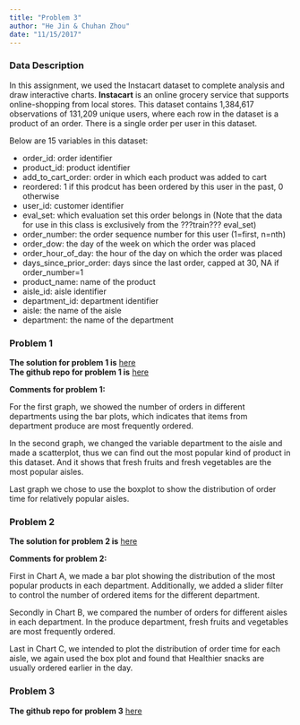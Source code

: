 ```yaml
---
title: "Problem 3"
author: "He Jin & Chuhan Zhou"
date: "11/15/2017"
---
```


### Data Description  

In this assignment, we used the Instacart dataset to complete analysis and draw interactive charts. **Instacart** is an online grocery service that supports online-shopping from local stores. This dataset contains 1,384,617 observations of 131,209 unique users, where each row in the dataset is a product of an order. There is a single order per user in this dataset.

Below are 15 variables in this dataset:

*  order_id: order identifier  
*  product_id: product identifier  
*  add_to_cart_order: order in which each product was added to cart  
*  reordered: 1 if this prodcut has been ordered by this user in the past, 0 otherwise  
*  user_id: customer identifier  
*  eval_set: which evaluation set this order belongs in (Note that the data for use in this class is exclusively from the ???train??? eval_set)  
*  order_number: the order sequence number for this user (1=first, n=nth)  
*  order_dow: the day of the week on which the order was placed  
*  order_hour_of_day: the hour of the day on which the order was placed  
*  days_since_prior_order: days since the last order, capped at 30, NA if order_number=1  
*  product_name: name of the product  
*  aisle_id: aisle identifier  
*  department_id: department identifier  
*  aisle: the name of the aisle  
*  department: the name of the department  


### Problem 1
 **The solution for problem 1 is** [here](https://harksoul.github.io/p8105_hw6_hj2479_p1/)  
 **The github repo for problem 1 is** [here](https://github.com/Harksoul/p8105_hw6_hj2479_p1/)

**Comments for problem 1:**    
 
  For the first graph, we showed the number of orders in different departments using the bar plots, which indicates that items from department produce are most frequently ordered.
  
  In the second graph, we changed the variable department to the aisle and made a scatterplot, thus we can find out the most popular kind of product in this dataset. And it shows that fresh fruits and fresh vegetables are the most popular aisles.
  
  Last graph we chose to use the boxplot to show the distribution of order time for relatively popular aisles.
  
  
  
### Problem 2   
 **The solution for problem 2 is** 
[here](http://harksoul.shinyapps.io/problem2/)  

**Comments for problem 2:**  
  
  First in Chart A, we made a bar plot showing the distribution of the most popular products in each department. Additionally, we added a slider filter to control the number of ordered items for the different department.
   
  Secondly in Chart B, we compared the number of orders for different aisles in each department. In the produce department, fresh fruits and vegetables are most frequently ordered.
 
  Last in Chart C, we intended to plot the distribution of order time for each aisle, we again used the box plot and found that Healthier snacks are usually ordered earlier in the day.

### Problem 3  
  **The github repo for problem 3** 
[here](https://github.com/Harksoul/p8106_hw6_p3)  
